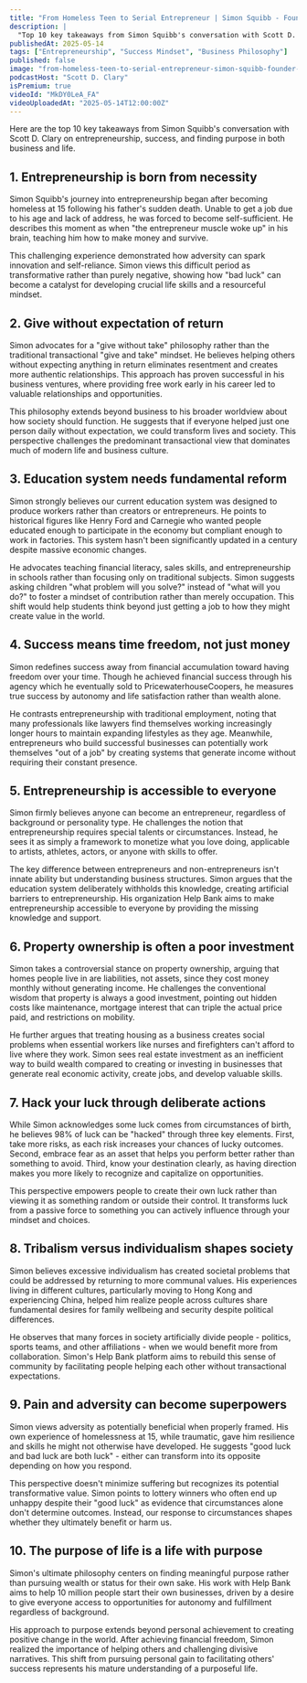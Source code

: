 ```yaml
---
title: "From Homeless Teen to Serial Entrepreneur | Simon Squibb - Founder & Investor"
description: |
  "Top 10 key takeaways from Simon Squibb's conversation with Scott D. Clary on entrepreneurship, success, and finding purpose in both business and life."
publishedAt: 2025-05-14
tags: ["Entrepreneurship", "Success Mindset", "Business Philosophy"]
published: false
image: "from-homeless-teen-to-serial-entrepreneur-simon-squibb-founder-investor.jpg"
podcastHost: "Scott D. Clary"
isPremium: true
videoId: "MkDY0LeA_FA"
videoUploadedAt: "2025-05-14T12:00:00Z"
---
```



<PodcastSummaryPageLayout frontmatter={frontmatter}>

Here are the top 10 key takeaways from Simon Squibb's conversation with Scott D. Clary on entrepreneurship, success, and finding purpose in both business and life.

## 1. Entrepreneurship is born from necessity

Simon Squibb's journey into entrepreneurship began after becoming homeless at 15 following his father's sudden death. Unable to get a job due to his age and lack of address, he was forced to become self-sufficient. He describes this moment as when "the entrepreneur muscle woke up" in his brain, teaching him how to make money and survive.

This challenging experience demonstrated how adversity can spark innovation and self-reliance. Simon views this difficult period as transformative rather than purely negative, showing how "bad luck" can become a catalyst for developing crucial life skills and a resourceful mindset.

## 2. Give without expectation of return

Simon advocates for a "give without take" philosophy rather than the traditional transactional "give and take" mindset. He believes helping others without expecting anything in return eliminates resentment and creates more authentic relationships. This approach has proven successful in his business ventures, where providing free work early in his career led to valuable relationships and opportunities.

This philosophy extends beyond business to his broader worldview about how society should function. He suggests that if everyone helped just one person daily without expectation, we could transform lives and society. This perspective challenges the predominant transactional view that dominates much of modern life and business culture.

## 3. Education system needs fundamental reform

Simon strongly believes our current education system was designed to produce workers rather than creators or entrepreneurs. He points to historical figures like Henry Ford and Carnegie who wanted people educated enough to participate in the economy but compliant enough to work in factories. This system hasn't been significantly updated in a century despite massive economic changes.

He advocates teaching financial literacy, sales skills, and entrepreneurship in schools rather than focusing only on traditional subjects. Simon suggests asking children "what problem will you solve?" instead of "what will you do?" to foster a mindset of contribution rather than merely occupation. This shift would help students think beyond just getting a job to how they might create value in the world.

## 4. Success means time freedom, not just money

Simon redefines success away from financial accumulation toward having freedom over your time. Though he achieved financial success through his agency which he eventually sold to PricewaterhouseCoopers, he measures true success by autonomy and life satisfaction rather than wealth alone.

He contrasts entrepreneurship with traditional employment, noting that many professionals like lawyers find themselves working increasingly longer hours to maintain expanding lifestyles as they age. Meanwhile, entrepreneurs who build successful businesses can potentially work themselves "out of a job" by creating systems that generate income without requiring their constant presence.

## 5. Entrepreneurship is accessible to everyone

Simon firmly believes anyone can become an entrepreneur, regardless of background or personality type. He challenges the notion that entrepreneurship requires special talents or circumstances. Instead, he sees it as simply a framework to monetize what you love doing, applicable to artists, athletes, actors, or anyone with skills to offer.

The key difference between entrepreneurs and non-entrepreneurs isn't innate ability but understanding business structures. Simon argues that the education system deliberately withholds this knowledge, creating artificial barriers to entrepreneurship. His organization Help Bank aims to make entrepreneurship accessible to everyone by providing the missing knowledge and support.

## 6. Property ownership is often a poor investment

Simon takes a controversial stance on property ownership, arguing that homes people live in are liabilities, not assets, since they cost money monthly without generating income. He challenges the conventional wisdom that property is always a good investment, pointing out hidden costs like maintenance, mortgage interest that can triple the actual price paid, and restrictions on mobility.

He further argues that treating housing as a business creates social problems when essential workers like nurses and firefighters can't afford to live where they work. Simon sees real estate investment as an inefficient way to build wealth compared to creating or investing in businesses that generate real economic activity, create jobs, and develop valuable skills.

## 7. Hack your luck through deliberate actions

While Simon acknowledges some luck comes from circumstances of birth, he believes 98% of luck can be "hacked" through three key elements. First, take more risks, as each risk increases your chances of lucky outcomes. Second, embrace fear as an asset that helps you perform better rather than something to avoid. Third, know your destination clearly, as having direction makes you more likely to recognize and capitalize on opportunities.

This perspective empowers people to create their own luck rather than viewing it as something random or outside their control. It transforms luck from a passive force to something you can actively influence through your mindset and choices.

## 8. Tribalism versus individualism shapes society

Simon believes excessive individualism has created societal problems that could be addressed by returning to more communal values. His experiences living in different cultures, particularly moving to Hong Kong and experiencing China, helped him realize people across cultures share fundamental desires for family wellbeing and security despite political differences.

He observes that many forces in society artificially divide people - politics, sports teams, and other affiliations - when we would benefit more from collaboration. Simon's Help Bank platform aims to rebuild this sense of community by facilitating people helping each other without transactional expectations.

## 9. Pain and adversity can become superpowers

Simon views adversity as potentially beneficial when properly framed. His own experience of homelessness at 15, while traumatic, gave him resilience and skills he might not otherwise have developed. He suggests "good luck and bad luck are both luck" - either can transform into its opposite depending on how you respond.

This perspective doesn't minimize suffering but recognizes its potential transformative value. Simon points to lottery winners who often end up unhappy despite their "good luck" as evidence that circumstances alone don't determine outcomes. Instead, our response to circumstances shapes whether they ultimately benefit or harm us.

## 10. The purpose of life is a life with purpose

Simon's ultimate philosophy centers on finding meaningful purpose rather than pursuing wealth or status for their own sake. His work with Help Bank aims to help 10 million people start their own businesses, driven by a desire to give everyone access to opportunities for autonomy and fulfillment regardless of background.

His approach to purpose extends beyond personal achievement to creating positive change in the world. After achieving financial freedom, Simon realized the importance of helping others and challenging divisive narratives. This shift from pursuing personal gain to facilitating others' success represents his mature understanding of a purposeful life.

</PodcastSummaryPageLayout>
